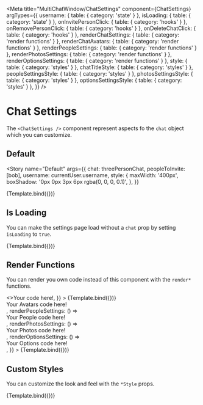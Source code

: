 

<Meta
  title="MultiChatWindow/ChatSettings"
  component={ChatSettings}
  argTypes={{
    username: { table: { category: 'state' } },
    isLoading: { table: { category: 'state' } },
    onInvitePersonClick: { table: { category: 'hooks' } },
    onRemovePersonClick: { table: { category: 'hooks' } },
    onDeleteChatClick: { table: { category: 'hooks' } },
    renderChatSettings: { table: { category: 'render functions' } },
    renderChatAvatars: { table: { category: 'render functions' } },
    renderPeopleSettings: { table: { category: 'render functions' } },
    renderPhotosSettings: { table: { category: 'render functions' } },
    renderOptionsSettings: { table: { category: 'render functions' } },
    style: { table: { category: 'styles' } },
    chatTitleStyle: { table: { category: 'styles' } },
    peopleSettingsStyle: { table: { category: 'styles' } },
    photosSettingsStyle: { table: { category: 'styles' } },
    optionsSettingsStyle: { table: { category: 'styles' } },
  }}
/>


# Chat Settings

The `<ChatSettings />` component represent aspects fo the `chat` object which you can customize.

## Default

<Story
  name="Default"
  args={{
    chat: threePersonChat,
    peopleToInvite: [bob],
    username: currentUser.username,
    style: {
      maxWidth: '400px',
      boxShadow: '0px 0px 3px 6px rgba(0, 0, 0, 0.1)',
    },
  }}
>
  {Template.bind({})}
</Story>

<ArgsTable story="Default" />

## Is Loading

You can make the settings page load without a `chat` prop by setting `isLoading` to `true`.

<Canvas>
  <Story
    name="Is Loading"
    args={{
      isLoading: true,
    }}
  >
    {Template.bind({})}
  </Story>
</Canvas>

## Render Functions

You can render you own code instead of this component with the `render*` functions.

<Canvas>
  <Story
    name="Render Functions"
    args={{
      chat: threePersonChat,
      renderChatSettings: () => <>Your code here!</>,
    }}
  >
    {Template.bind({})}
  </Story>
</Canvas>

<Canvas>
  <Story
    name="Render Functions 2"
    args={{
      chat: threePersonChat,
      renderChatAvatars: () => <div>Your Avatars code here!</div>,
      renderPeopleSettings: () => <div>Your People code here!</div>,
      renderPhotosSettings: () => <div>Your Photos code here!</div>,
      renderOptionsSettings: () => <div>Your Options code here!</div>,
    }}
  >
    {Template.bind({})}
  </Story>
</Canvas>

## Custom Styles

You can customize the look and feel with the `*Style` props.

<Canvas>
  <Story
    name="Custom Styles"
    args={{
      chat: threePersonChat,
      style: { maxWidth: '400px', border: '2px solid red' },
      chatTitleStyle: { border: '2px solid blue' },
      peopleSettingsStyle: { border: '2px solid green' },
      photosSettingsStyle: { border: '2px solid orange' },
      optionsSettingsStyle: { border: '2px solid violet' },
    }}
  >
    {Template.bind({})}
  </Story>
</Canvas>
